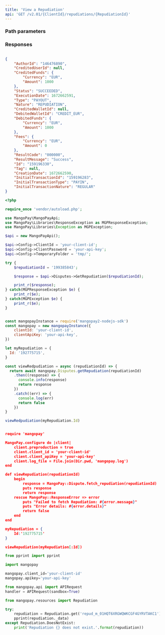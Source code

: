 ```yaml
---
title: 'View a Repudiation'  
api: 'GET /v2.01/{ClientId}/repudiations/{RepudiationId}'  
---
```


  

### Path parameters  

<RepudiationId />  

### Responses  

<AccordionGroup><Accordion title="200">  

<AuthorId3Response />  

<CreditedUserId1Response />  

<CreditedFunds5Response />  

<Status2Response />  

<ExecutionDateResponse />  

<Type6Response />  

<NatureResponse />  

<CreditedWalletId1Response />  

<DebitedFunds5Response />  

<Fees4Response />  

<ResultCodeResponse />  

<ResultMessageResponse />  

<IdResponse />  

<TagResponse />  

<CreationDateResponse />  

<InitialTransactionId1Response />  

<InitialTransactionType1Response />  

<InitialTransactionNature1Response /></Accordion></AccordionGroup>  

<ResponseExample>  

```json 200  

{
    "AuthorId": "146476890",
    "CreditedUserId": null,
    "CreditedFunds": {
        "Currency": "EUR",
        "Amount": 1000
    },
    "Status": "SUCCEEDED",
    "ExecutionDate": 1672662591,
    "Type": "PAYOUT",
    "Nature": "REPUDIATION",
    "CreditedWalletId": null,
    "DebitedWalletId": "CREDIT_EUR",
    "DebitedFunds": {
        "Currency": "EUR",
        "Amount": 1000
    },
    "Fees": {
        "Currency": "EUR",
        "Amount": 0
    },
    "ResultCode": "000000",
    "ResultMessage": "Success",
    "Id": "159196330",
    "Tag": null,
    "CreationDate": 1672662590,
    "InitialTransactionId": "159196283",
    "InitialTransactionType": "PAYIN",
    "InitialTransactionNature": "REGULAR"
}  
 ```  

</ResponseExample>  

<RequestExample>  
  
```php PHP  
<?php 

require_once 'vendor/autoload.php';

use MangoPay\MangoPayApi;
use MangoPay\Libraries\ResponseException as MGPResponseException;
use MangoPay\Libraries\Exception as MGPException;

$api = new MangoPayApi();

$api->Config->ClientId = 'your-client-id';
$api->Config->ClientPassword = 'your-api-key';
$api->Config->TemporaryFolder = 'tmp/';

try {
    $repudiationId = '199385843';

    $response = $api->Disputes->GetRepudiation($repudiationId);

    print_r($response);
} catch(MGPResponseException $e) {
    print_r($e);
} catch(MGPException $e) {
    print_r($e);
}  
```  

  
```javascript NodeJS  

const mangopayInstance = require('mangopay2-nodejs-sdk')
const mangopay = new mangopayInstance({
    clientId: 'your-client-id',
    clientApiKey: 'your-api-key',
})

let myRepudiation = {
  Id: '192775715',
}

const viewRedpudiation = async (repudiationId) => {
  return await mangopay.Disputes.getRepudiation(repudiationId)
    .then((response) => {
      console.info(response)
      return response
    })
    .catch((err) => {
      console.log(err)
      return false
    })
}

viewRedpudiation(myRepudiation.Id)  
```  

  
```json REST  

require 'mangopay'

MangoPay.configure do |client|
    client.preproduction = true
    client.client_id = 'your-client-id'
    client.client_apiKey = 'your-api-key'
    client.log_file = File.join(Dir.pwd, 'mangopay.log')
end

def viewRepudiation(repudiationId)
    begin
        response = MangoPay::Dispute.fetch_repudiation(repudiationId)
        puts response
        return response
    rescue MangoPay::ResponseError => error
        puts "Failed to fetch Repudiation: #{error.message}"
        puts "Error details: #{error.details}"
        return false
    end
end

myRepudiation = {
    Id:'192775715'
}

viewRepudiation(myRepudiation[:Id])  
```  

  
```python Python  
from pprint import pprint

import mangopay

mangopay.client_id='your-client-id'
mangopay.apikey='your-api-key'

from mangopay.api import APIRequest
handler = APIRequest(sandbox=True)

from mangopay.resources import Repudiation

try:
    repudiation = Repudiation.get('repud_m_01HQT6XRGWQWKCGF4GYRVTAKC1')
    pprint(repudiation._data)
except Repudiation.DoesNotExist:
    print('Repudiation {} does not exist.'.format(repudiation))  
```  

  
</RequestExample>